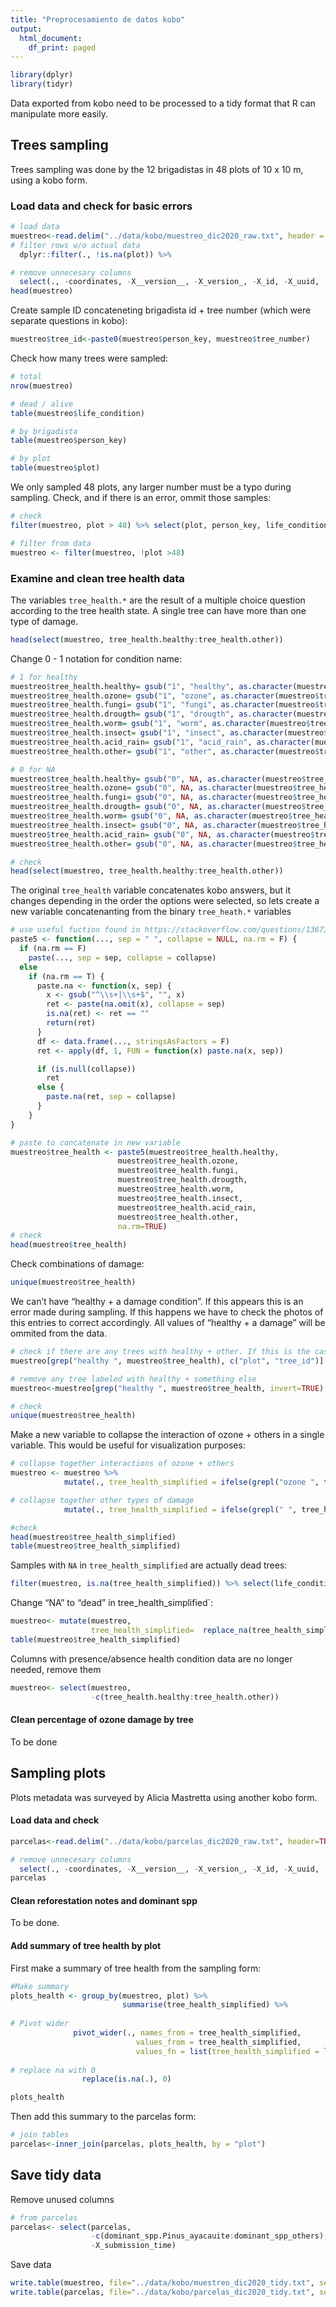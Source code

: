 ```yaml
---
title: "Preprocesamiento de datos kobo"
output:
  html_document:
    df_print: paged
---
```


```r
library(dplyr)
library(tidyr)
```

Data exported from kobo need to be processed to a tidy format that R can manipulate more easily. 

## Trees sampling

Trees sampling was done by the 12 brigadistas in 48 plots of 10 x 10 m, using a kobo form.

### Load data and check for basic errors

```r
# load data
muestreo<-read.delim("../data/kobo/muestreo_dic2020_raw.txt", header = TRUE) %>%
# filter rows w/o actual data
  dplyr::filter(., !is.na(plot)) %>%

# remove unnecesary columns
  select(., -coordinates, -X__version__, -X_version_, -X_id, -X_uuid, -(X_index:X.6))
head(muestreo)
```

Create sample ID concateneting brigadista id + tree number (which were separate questions in kobo):

```r
muestreo$tree_id<-paste0(muestreo$person_key, muestreo$tree_number)
```

Check how many trees were sampled:

```r
# total
nrow(muestreo)

# dead / alive
table(muestreo$life_condition)

# by brigadista
table(muestreo$person_key)

# by plot
table(muestreo$plot)
```

We only sampled 48 plots, any larger number must be a typo during sampling. Check, and if there is an error, ommit those samples:

```r
# check
filter(muestreo, plot > 48) %>% select(plot, person_key, life_condition, tree_id)

# filter from data
muestreo <- filter(muestreo, !plot >48)
```
### Examine and clean tree health data

The variables `tree_health.*` are the result of a multiple choice question according to the tree health state. A single tree can have more than one type of damage.

```r
head(select(muestreo, tree_health.healthy:tree_health.other))
```

Change 0 - 1 notation for condition name:

```r
# 1 for healthy 
muestreo$tree_health.healthy= gsub("1", "healthy", as.character(muestreo$tree_health.healthy))
muestreo$tree_health.ozone= gsub("1", "ozone", as.character(muestreo$tree_health.ozone))
muestreo$tree_health.fungi= gsub("1", "fungi", as.character(muestreo$tree_health.fungi))
muestreo$tree_health.drougth= gsub("1", "drougth", as.character(muestreo$tree_health.drougth))
muestreo$tree_health.worm= gsub("1", "worm", as.character(muestreo$tree_health.worm))
muestreo$tree_health.insect= gsub("1", "insect", as.character(muestreo$tree_health.insect))
muestreo$tree_health.acid_rain= gsub("1", "acid_rain", as.character(muestreo$tree_health.acid_rain))
muestreo$tree_health.other= gsub("1", "other", as.character(muestreo$tree_health.other))

# 0 for NA
muestreo$tree_health.healthy= gsub("0", NA, as.character(muestreo$tree_health.healthy))
muestreo$tree_health.ozone= gsub("0", NA, as.character(muestreo$tree_health.ozone))
muestreo$tree_health.fungi= gsub("0", NA, as.character(muestreo$tree_health.fungi))
muestreo$tree_health.drougth= gsub("0", NA, as.character(muestreo$tree_health.drougth))
muestreo$tree_health.worm= gsub("0", NA, as.character(muestreo$tree_health.worm))
muestreo$tree_health.insect= gsub("0", NA, as.character(muestreo$tree_health.insect))
muestreo$tree_health.acid_rain= gsub("0", NA, as.character(muestreo$tree_health.acid_rain))
muestreo$tree_health.other= gsub("0", NA, as.character(muestreo$tree_health.other))

# check
head(select(muestreo, tree_health.healthy:tree_health.other))
```

The original `tree_health` variable concatenates kobo answers, but it changes depending in the order the options were selected, so lets create a new variable concatenanting from the binary `tree_heath.*` variables

```r
# use useful fuction found in https://stackoverflow.com/questions/13673894/suppress-nas-in-paste
paste5 <- function(..., sep = " ", collapse = NULL, na.rm = F) {
  if (na.rm == F)
    paste(..., sep = sep, collapse = collapse)
  else
    if (na.rm == T) {
      paste.na <- function(x, sep) {
        x <- gsub("^\\s+|\\s+$", "", x)
        ret <- paste(na.omit(x), collapse = sep)
        is.na(ret) <- ret == ""
        return(ret)
      }
      df <- data.frame(..., stringsAsFactors = F)
      ret <- apply(df, 1, FUN = function(x) paste.na(x, sep))

      if (is.null(collapse))
        ret
      else {
        paste.na(ret, sep = collapse)
      }
    }
}

# paste to concatenate in new variable
muestreo$tree_health <- paste5(muestreo$tree_health.healthy, 
                        muestreo$tree_health.ozone, 
                        muestreo$tree_health.fungi,
                        muestreo$tree_health.drougth,
                        muestreo$tree_health.worm,
                        muestreo$tree_health.insect,
                        muestreo$tree_health.acid_rain,
                        muestreo$tree_health.other,
                        na.rm=TRUE)
# check
head(muestreo$tree_health)
```

Check combinations of damage:

```r
unique(muestreo$tree_health)
```

We can't have "healthy + a damage condition". If this appears this is an error made during sampling. If this happens we have to check the photos of this entries to correct accordingly. All values of "healthy + a damage" will be ommited from the data.


```r
# check if there are any trees with healthy + other. If this is the case, there should be an " " after healthy
muestreo[grep("healthy ", muestreo$tree_health), c("plot", "tree_id")]

# remove any tree labeled with healthy + something else
muestreo<-muestreo[grep("healthy ", muestreo$tree_health, invert=TRUE), ]

# check
unique(muestreo$tree_health)
```

Make a new variable to collapse the interaction of ozone + others in a single variable. This would be useful for visualization purposes:

```r
# collapse together interactions of ozone + others
muestreo <- muestreo %>%
            mutate(., tree_health_simplified = ifelse(grepl("ozone ", tree_health), "ozone_and_other", tree_health)) %>% 

# collapse together other types of damage
            mutate(., tree_health_simplified = ifelse(grepl(" ", tree_health_simplified), "others_combined", tree_health_simplified))

#check
head(muestreo$tree_health_simplified)
table(muestreo$tree_health_simplified)
```

Samples with `NA` in `tree_health_simplified` are actually dead trees:

```r
filter(muestreo, is.na(tree_health_simplified)) %>% select(life_condition)
```

Change "NA" to "dead" in tree_health_simplified`:

```r
muestreo<- mutate(muestreo, 
                  tree_health_simplified=  replace_na(tree_health_simplified, "dead"))
table(muestreo$tree_health_simplified)
```

Columns with presence/absence health condition data are no longer needed, remove them
```r
muestreo<- select(muestreo, 
                  -c(tree_health.healthy:tree_health.other))
```

#### Clean percentage of ozone damage by tree

To be done

## Sampling plots

Plots metadata was surveyed by Alicia Mastretta using another kobo form.

#### Load data and check

```r
parcelas<-read.delim("../data/kobo/parcelas_dic2020_raw.txt", header=TRUE) %>%

# remove unnecesary columns
  select(., -coordinates, -X__version__, -X_version_, -X_id, -X_uuid, -X_index)
parcelas
```

#### Clean reforestation notes and dominant spp

To be done.

#### Add summary of tree health by plot

First make a summary of tree health from the sampling form:

```r
#Make summary 
plots_health <- group_by(muestreo, plot) %>%
                         summarise(tree_health_simplified) %>%
  
# Pivot wider 
              pivot_wider(., names_from = tree_health_simplified,
                            values_from = tree_health_simplified,
                            values_fn = list(tree_health_simplified = length)) %>%
                  
# replace na with 0 
                replace(is.na(.), 0)

plots_health
```

Then add this summary to the parcelas form:

```r
# join tables
parcelas<-inner_join(parcelas, plots_health, by = "plot")
```


## Save tidy data

Remove unused columns

```r
# from parcelas
parcelas<- select(parcelas, 
                  -c(dominant_spp.Pinus_ayacauite:dominant_spp_others),
                  -X_submission_time)
```


Save data
```r
write.table(muestreo, file="../data/kobo/muestreo_dic2020_tidy.txt", sep ="\t")
write.table(parcelas, file="../data/kobo/parcelas_dic2020_tidy.txt", sep ="\t")
```



